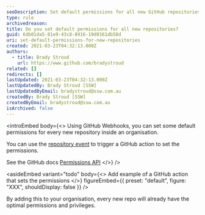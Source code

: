 ```yaml
---
seoDescription: Set default permissions for all new GitHub repositories and streamline your workflow with automated repository creation.
type: rule
archivedreason:
title: Do you set default permissions for all new repositories?
guid: 6db01da5-81e9-43c8-8916-19d0161db58d
uri: set-default-permissions-for-new-repositories
created: 2021-03-23T04:32:13.000Z
authors:
  - title: Brady Stroud
    url: https://www.github.com/bradystroud
related: []
redirects: []
lastUpdated: 2021-03-23T04:32:13.000Z
lastUpdatedBy: Brady Stroud [SSW]
lastUpdatedByEmail: bradystroud@ssw.com.au
createdBy: Brady Stroud [SSW]
createdByEmail: bradystroud@ssw.com.au
isArchived: false
---
```


<introEmbed
  body={<>
Using GitHub Webhooks, you can set some default permissions for every new repository inside an organisation.

You can use the [repository event](https://docs.github.com/en/developers/webhooks-and-events/webhook-events-and-payloads#repository) to trigger a GitHub action to set the permissions.

See the GitHub docs [Permissions API](https://docs.github.com/en/rest/reference/actions#permissions)
  </>}
/>

<asideEmbed
  variant="todo"
  body={<>
    Add example of a GitHub action that sets the permissions
  </>}
  figureEmbed={{
    preset: "default",
    figure: "XXX",
    shouldDisplay: false
  }}
/>


By adding this to your organisation,
every new repo will already have the optimal permissions and privileges.
